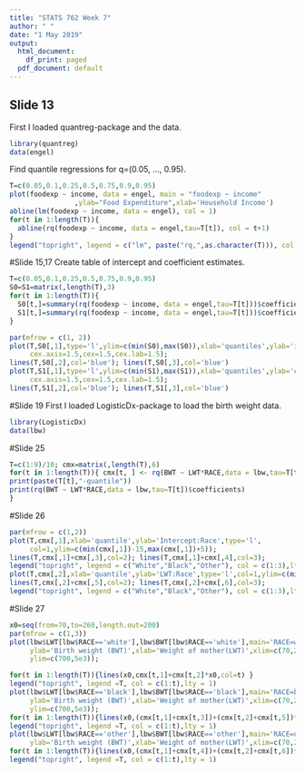 ---
title: "STATS 762 Week 7"
author: " "
date: "1 May 2019"
output:
  html_document:
    df_print: paged
  pdf_document: default
---


## Slide 13
First I loaded quantreg-package and the data.
```{r}
library(quantreg)
data(engel)
```

Find quantile regressions for q=(0.05, ..., 0.95).
```{r}
T=c(0.05,0.1,0.25,0.5,0.75,0.9,0.95)
plot(foodexp ~ income, data = engel, main = "foodexp ~ income"
                ,ylab="Food Expenditure",xlab='Household Income')
abline(lm(foodexp ~ income, data = engel), col = 1)
for(t in 1:length(T)){
  abline(rq(foodexp ~ income, data = engel,tau=T[t]), col = t+1)
}
legend("topright", legend = c("lm", paste("rq,",as.character(T))), col = c(1:(length(T)+1)),lty = 1)

```
#Slide 15,17
Create table of intercept and coefficient estimates.
```{r}
T=c(0.05,0.1,0.25,0.5,0.75,0.9,0.95)
S0=S1=matrix(,length(T),3)
for(t in 1:length(T)){
  S0[t,]=summary(rq(foodexp ~ income, data = engel,tau=T[t]))$coefficients[1,]
  S1[t,]=summary(rq(foodexp ~ income, data = engel,tau=T[t]))$coefficients[2,]
}

par(mfrow = c(1, 2)) 
plot(T,S0[,1],type='l',ylim=c(min(S0),max(S0)),xlab='quantiles',ylab='intercept',
     cex.axis=1.5,cex=1.5,cex.lab=1.5); 
lines(T,S0[,2],col='blue'); lines(T,S0[,3],col='blue')
plot(T,S1[,1],type='l',ylim=c(min(S1),max(S1)),xlab='quantiles',ylab='coefficient',
     cex.axis=1.5,cex=1.5,cex.lab=1.5); 
lines(T,S1[,2],col='blue'); lines(T,S1[,3],col='blue')

```

#Slide 19
First I loaded LogisticDx-package to load the birth weight data. 
```{r}
library(LogisticDx)
data(lbw)
```
#Slide 25
```{r}
T=c(1:9)/10; cmx=matrix(,length(T),6)
for(t in 1:length(T)){ cmx[t, ] <- rq(BWT ~ LWT*RACE,data = lbw,tau=T[t])$coefficients
print(paste(T[t],"-quantile"))
print(rq(BWT ~ LWT*RACE,data = lbw,tau=T[t])$coefficients)
}

```
#Slide 26
```{r}
par(mfrow = c(1,2))
plot(T,cmx[,1],xlab='quantile',ylab='Intercept:Race',type='l',
     col=1,ylim=c(min(cmx[,1])-15,max(cmx[,1])+5));
lines(T,cmx[,1]+cmx[,3],col=2); lines(T,cmx[,1]+cmx[,4],col=3); 
legend("topright", legend = c("White","Black","Other"), col = c(1:3),lty = 1)
plot(T,cmx[,2],xlab='quantile',ylab='LWT:Race',type='l',col=1,ylim=c(min(cmx[,2])-15,max(cmx[,2])+5));
lines(T,cmx[,2]+cmx[,5],col=2); lines(T,cmx[,2]+cmx[,6],col=3); 
legend("topright", legend = c("White","Black","Other"), col = c(1:3),lty = 1)

```
#Slide 27
```{r}
x0=seq(from=70,to=260,length.out=200)
par(mfrow = c(1,3))
plot(lbw$LWT[lbw$RACE=='white'],lbw$BWT[lbw$RACE=='white'],main='RACE=white',
     ylab='Birth weight (BWT)',xlab='Weight of mother(LWT)',xlim=c(70,260),
     ylim=c(700,5e3));

for(t in 1:length(T)){lines(x0,cmx[t,1]+cmx[t,2]*x0,col=t) }
legend("topright", legend =T, col = c(1:t),lty = 1)
plot(lbw$LWT[lbw$RACE=='black'],lbw$BWT[lbw$RACE=='black'],main='RACE=black',
     ylab='Birth weight (BWT)',xlab='Weight of mother(LWT)',xlim=c(70,260),
     ylim=c(700,5e3));
for(t in 1:length(T)){lines(x0,(cmx[t,1]+cmx[t,3])+(cmx[t,2]+cmx[t,5])*x0,col=t) }
legend("topright", legend =T, col = c(1:t),lty = 1)
plot(lbw$LWT[lbw$RACE=='other'],lbw$BWT[lbw$RACE=='other'],main='RACE=other',
     ylab='Birth weight (BWT)',xlab='Weight of mother(LWT)',xlim=c(70,260),ylim=c(700,5e3));
for(t in 1:length(T)){lines(x0,(cmx[t,1]+cmx[t,4])+(cmx[t,2]+cmx[t,6])*x0,col=t) }
legend("topright", legend =T, col = c(1:t),lty = 1)
```
